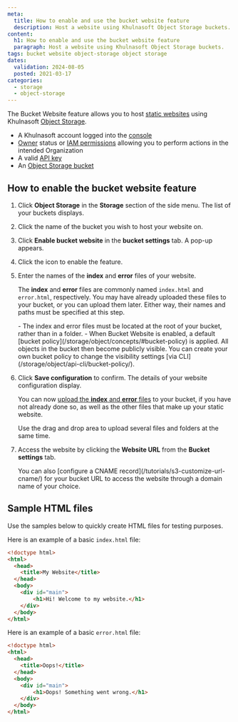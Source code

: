 ```yaml
---
meta:
  title: How to enable and use the bucket website feature
  description: Host a website using Khulnasoft Object Storage buckets.
content:
  h1: How to enable and use the bucket website feature
  paragraph: Host a website using Khulnasoft Object Storage buckets.
tags: bucket website object-storage object storage
dates:
  validation: 2024-08-05
  posted: 2021-03-17
categories:
  - storage
  - object-storage
---
```


The Bucket Website feature allows you to host [static websites](https://en.wikipedia.org/wiki/Static_web_page) using Khulnasoft [Object Storage](https://www.khulnasoft.com/en/object-storage/).

<Macro id="requirements" />

- A Khulnasoft account logged into the [console](https://console.khulnasoft.com)
- [Owner](/identity-and-access-management/iam/concepts/#owner) status or [IAM permissions](/identity-and-access-management/iam/concepts/#permission) allowing you to perform actions in the intended Organization
- A valid [API key](/identity-and-access-management/iam/how-to/create-api-keys/)
- An [Object Storage bucket](/storage/object/how-to/create-a-bucket/)

## How to enable the bucket website feature

1. Click **Object Storage** in the **Storage** section of the side menu. The list of your buckets displays.
2. Click the name of the bucket you wish to host your website on.

3. Click **Enable bucket website** in the **bucket settings** tab. A pop-up appears.

4. Click the <Icon name="toggle" /> icon to enable the feature.

5. Enter the names of the **index** and **error** files of your website.

    The **index** and **error** files are commonly named `index.html` and `error.html`, respectively. You may have already uploaded these files to your bucket, or you can upload them later. Either way, their names and paths must be specified at this step.

    <Message type="important">
      - The index and error files must be located at the root of your bucket, rather than in a folder.
      - When Bucket Website is enabled, a default [bucket policy](/storage/object/concepts/#bucket-policy) is applied. All objects in the bucket then become publicly visible. You can create your own bucket policy to change the visibility settings [via CLI](/storage/object/api-cli/bucket-policy/).
    </Message>
6. Click **Save configuration** to confirm. The details of your website configuration display.

    You can now [upload the **index** and **error** files](/storage/object/how-to/upload-files-into-a-bucket/) to your bucket, if you have not already done so, as well as the other files that make up your static website.

    <Message type="tip">
      Use the drag and drop area to upload several files and folders at the same time.
    </Message >

7. Access the website by clicking the **Website URL** from the **Bucket settings** tab.

    <Message type="note">
      You can also [configure a CNAME record](/tutorials/s3-customize-url-cname/) for your bucket URL to access the website through a domain name of your choice.
    </Message>


## Sample HTML files

Use the samples below to quickly create HTML files for testing purposes.

Here is an example of a basic `index.html` file:
```html
<!doctype html>
<html>
  <head>
    <title>My Website</title>
  </head>
  <body>
    <div id="main">
        <h1>Hi! Welcome to my website.</h1>
    </div>
  </body>
</html>
```

Here is an example of a basic `error.html` file:

```html
<!doctype html>
<html>
  <head>
    <title>Oops!</title>
  </head>
  <body>
    <div id="main">
        <h1>Oops! Something went wrong.</h1>
    </div>
  </body>
</html>
```



